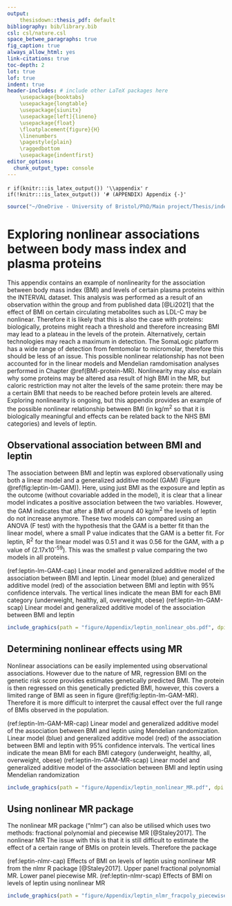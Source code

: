 ```yaml
---
output: 
    thesisdown::thesis_pdf: default
bibliography: bib/library.bib
csl: csl/nature.csl
space_betwee_paragraphs: true
fig_caption: true
always_allow_html: yes
link-citations: true
toc-depth: 2
lot: true
lof: true
indent: true
header-includes: # include other LaTeX packages here
    \usepackage{booktabs}
    \usepackage{longtable}
    \usepackage{siunitx}
    \usepackage[left]{lineno}
    \usepackage{float}
    \floatplacement{figure}{H}
    \linenumbers
    \pagestyle{plain}
    \raggedbottom 
    \usepackage{indentfirst}
editor_options: 
  chunk_output_type: console
---
```

`r if(knitr:::is_latex_output()) '\\appendix'`
`r if(!knitr:::is_latex_output()) '# (APPENDIX) Appendix {-}'` 
<!--
If you feel it necessary to include an appendix, it goes here.
-->
```r
source("~/OneDrive - University of Bristol/PhD/Main project/Thesis/index/packages.R")
```
# Exploring nonlinear associations between body mass index and plasma proteins
This appendix contains an example of nonlinearity for the association between body mass index (BMI) and levels of certain plasma proteins within the INTERVAL dataset. This analysis was performed as a result of an observation within the group and from published data [@Li2021] that the effect of BMI on certain circulating metabolites such as LDL-C may be nonlinear. Therefore it is likely that this is also the case with proteins: biologically, proteins might reach a threshold and therefore increasing BMI may lead to a plateau in the levels of the protein. Alternatively, certain technologies may reach a maximum in detection. The SomaLogic platform has a wide range of detection from femtomolar to micromolar, therefore this should be less of an issue. This possible nonlinear relationship has not been accounted for in the linear models and Mendelian ramdomisation analyses performed in Chapter \@ref(BMI-protein-MR). Nonlinearity may also explain why some proteins may be altered asa result of high BMI in the MR, but caloric restriction may not alter the levels of the same protein: there may be a certain BMI that needs to be reached before protein levels are altered. Exploring nonlinearity is ongoing, but this appendix provides an example of the possible nonlinear relationship between BMI (in kg/m^2^ so that it is biologically meaningful and effects can be related back to the NHS BMI categories) and levels of leptin. 

## Observational association between BMI and leptin 
The association between BMI and leptin was explored observationally using both a linear model and a generalized additive model (GAM) (Figure \@ref(fig:leptin-lm-GAM)). Here, using just BMI as the exposure and leptin as the outcome (without covariable added in the model), it is clear that a linear model indicates a positive association between the two variables. However, the GAM indicates that after a BMI of around 40 kg/m^2^ the levels of leptin do not increase anymore. These two models can compared using an ANOVA (F test) with the hypothesis that the GAM is a better fit than the linear model, where a small P value indicates that the GAM is a better fit. For leptin, R^2^ for the linear model was 0.51 and it was 0.56 for the GAM, with a p value of (2.17x10^-59^). This was the smallest p value comparing the two models in all proteins.

(ref:leptin-lm-GAM-cap) Linear model and generalized additive model of the association between BMI and leptin. Linear model (blue) and generalized additive model (red) of the association between BMI and leptin with 95% confidence intervals. The vertical lines indicate the mean BMI for each BMI category (underweight, healthy, all, overweight, obese)
(ref:leptin-lm-GAM-scap) Linear model and generalized additive model of the association between BMI and leptin
```r
include_graphics(path = "figure/Appendix/leptin_nonlinear_obs.pdf", dpi = NA)
```

## Determining nonlinear effects using MR
Nonlinear associations can be easily implemented using observational associations. However due to the nature of MR, regression BMI on the genetic risk score provides estimates genetically predicted BMI. The protein is then regressed on this genetically predicted BMI, however, this covers a limited range of BMI as seen in figure \@ref(fig:leptin-lm-GAM-MR). Therefore it is more difficult to interpret the causal effect over the full range of BMIs observed in the population.

(ref:leptin-lm-GAM-MR-cap) Linear model and generalized additive model of the association between BMI and leptin using Mendelian randomization. Linear model (blue) and generalized additive model (red) of the association between BMI and leptin with 95% confidence intervals. The vertical lines indicate the mean BMI for each BMI category (underweight, healthy, all, overweight, obese)
(ref:leptin-lm-GAM-MR-scap) Linear model and generalized additive model of the association between BMI and leptin using Mendelian randomization
```r
include_graphics(path = "figure/Appendix/leptin_nonlinear_MR.pdf", dpi = NA)
```

## Using nonlinear MR package
The nonlinear MR package ("nlmr") can also be utilised which uses two methods: fractional polynomial and piecewise MR [@Staley2017]. The nonlinear MR The issue with this is that it is still difficult to estimate the effect of a certain range of BMIs on protein levels. Therefore the package

(ref:leptin-nlmr-cap) Effects of BMI on levels of leptin using nonlinear MR from the nlmr R package [@Staley2017]. Upper panel fractional polynomial MR. Lower panel piecewise MR.
(ref:leptin-nlmr-scap) Effects of BMI on levels of leptin using nonlinear MR
```r
include_graphics(path = "figure/Appendix/leptin_nlmr_fracpoly_piecewise.pdf", dpi = NA)
```


